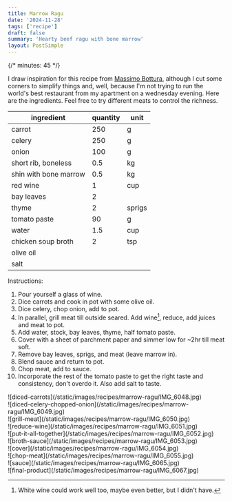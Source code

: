 ```yaml
---
title: Marrow Ragu
date: '2024-11-28'
tags: ['recipe']
draft: false
summary: 'Hearty beef ragu with bone marrow'
layout: PostSimple
---
```


{/* minutes: 45 */}

I draw inspiration for this recipe from
[Massimo Bottura](https://en.wikipedia.org/wiki/Massimo_Bottura),
although I cut some corners to simplify things and, well, because I'm not trying to run the world's best
restaurant from my apartment on a wednesday evening.
Here are the ingredients. Feel free to try different meats to control the richness.

| ingredient            |   quantity | unit   |
|-----------------------|------------|--------|
| carrot                |        250 | g      |
| celery                |        250 | g      |
| onion                 |        100 | g      |
| short rib, boneless   |        0.5 | kg     |
| shin with bone marrow |        0.5 | kg     |
| red wine              |        1   | cup    |
| bay leaves            |        2   |        |
| thyme                 |        2   | sprigs |
| tomato paste          |       90   | g      |
| water                 |        1.5 | cup    |
| chicken soup broth    |        2   | tsp    |
| olive oil             |            |        |
| salt                  |            |        |

Instructions:

1. Pour yourself a glass of wine.
2. Dice carrots and cook in pot with some olive oil.
3. Dice celery, chop onion, add to pot.
4. In parallel, grill meat till outside seared. Add wine[^1], reduce, add juices and meat to pot.
5. Add water, stock, bay leaves, thyme, half tomato paste.
6. Cover with a sheet of parchment paper and simmer low for ~2hr till meat soft.
7. Remove bay leaves, sprigs, and meat (leave marrow in).
8. Blend sauce and return to pot.
9. Chop meat, add to sauce.
10. Incorporate the rest of the tomato paste to get the right taste and consistency, don't overdo it. Also add salt to taste.

<div className="-mx-2 flex justify-center flex-wrap overflow-hidden xl:-mx-2">
  <div className="my-1 w-full overflow-hidden px-2 xl:my-1 xl:w-1/3 xl:px-2">
    ![diced-carrots](/static/images/recipes/marrow-ragu/IMG_6048.jpg)
  </div>
  <div className="my-1 w-full overflow-hidden px-2 xl:my-1 xl:w-1/3 xl:px-2">
    ![diced-celery-chopped-onion](/static/images/recipes/marrow-ragu/IMG_6049.jpg)
  </div>
  <div className="my-1 w-full overflow-hidden px-2 xl:my-1 xl:w-1/3 xl:px-2">
    ![grill-meat](/static/images/recipes/marrow-ragu/IMG_6050.jpg)
  </div>
  <div className="my-1 w-full overflow-hidden px-2 xl:my-1 xl:w-1/3 xl:px-2">
    ![reduce-wine](/static/images/recipes/marrow-ragu/IMG_6051.jpg)
  </div>
  <div className="my-1 w-full overflow-hidden px-2 xl:my-1 xl:w-1/3 xl:px-2">
    ![put-it-all-together](/static/images/recipes/marrow-ragu/IMG_6052.jpg)
  </div>
  <div className="my-1 w-full overflow-hidden px-2 xl:my-1 xl:w-1/3 xl:px-2">
    ![broth-sauce](/static/images/recipes/marrow-ragu/IMG_6053.jpg)
  </div>
  <div className="my-1 w-full overflow-hidden px-2 xl:my-1 xl:w-1/3 xl:px-2">
    ![cover](/static/images/recipes/marrow-ragu/IMG_6054.jpg)
  </div>
  <div className="my-1 w-full overflow-hidden px-2 xl:my-1 xl:w-1/3 xl:px-2">
    ![chop-meat](/static/images/recipes/marrow-ragu/IMG_6055.jpg)
  </div>
  <div className="my-1 w-full overflow-hidden px-2 xl:my-1 xl:w-1/3 xl:px-2">
    ![sauce](/static/images/recipes/marrow-ragu/IMG_6065.jpg)
  </div>
  <div className="my-1 w-full overflow-hidden px-2 xl:my-1 xl:w-2/3 xl:px-2">
    ![final-product](/static/images/recipes/marrow-ragu/IMG_6067.jpg)
  </div>
</div>

[^1]: White wine could work well too, maybe even better, but I didn't have.